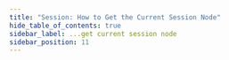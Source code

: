 ```yaml
---
title: "Session: How to Get the Current Session Node"
hide_table_of_contents: true
sidebar_label: ...get current session node
sidebar_position: 11
---
```





<LanguageSwitcher supportedLanguages={supportedLanguages} />

<LanguageContent language="csharp">
   <GetCurrentSessionNodeCsharp />
</LanguageContent>

<LanguageContent language="java">
   <GetCurrentSessionNodeJava />
</LanguageContent>

<LanguageContent language="nodejs">
   <GetCurrentSessionNodeNodejs />
</LanguageContent>


<!---
### Client API
- [How a Client Integrates with Replication and the Cluster](../../../client-api/cluster/how-client-integrates-with-replication-and-cluster)
- [Cluster Node Health Check](../../../client-api/cluster/health-check)

### Clustering
- [Overview](../../../server/clustering/overview)


-->